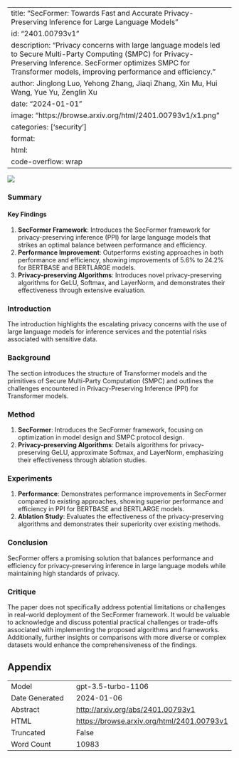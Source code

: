 
---
title: "SecFormer: Towards Fast and Accurate Privacy-Preserving Inference for Large Language Models"
id: "2401.00793v1"
description: "Privacy concerns with large language models led to Secure Multi-Party Computing (SMPC) for Privacy-Preserving Inference. SecFormer optimizes SMPC for Transformer models, improving performance and efficiency."
author: Jinglong Luo, Yehong Zhang, Jiaqi Zhang, Xin Mu, Hui Wang, Yue Yu, Zenglin Xu
date: "2024-01-01"
image: "https://browse.arxiv.org/html/2401.00793v1/x1.png"
categories: ['security']
format:
  html:
    code-overflow: wrap
---

![](https://browse.arxiv.org/html/2401.00793v1/x1.png)

### Summary

#### Key Findings
1. **SecFormer Framework**: Introduces the SecFormer framework for privacy-preserving inference (PPI) for large language models that strikes an optimal balance between performance and efficiency.
2. **Performance Improvement**: Outperforms existing approaches in both performance and efficiency, showing improvements of 5.6% to 24.2% for BERTBASE and BERTLARGE models.
3. **Privacy-preserving Algorithms**: Introduces novel privacy-preserving algorithms for GeLU, Softmax, and LayerNorm, and demonstrates their effectiveness through extensive evaluation.

### Introduction
The introduction highlights the escalating privacy concerns with the use of large language models for inference services and the potential risks associated with sensitive data.

### Background
The section introduces the structure of Transformer models and the primitives of Secure Multi-Party Computation (SMPC) and outlines the challenges encountered in Privacy-Preserving Inference (PPI) for Transformer models.

### Method
1. **SecFormer**: Introduces the SecFormer framework, focusing on optimization in model design and SMPC protocol design.
2. **Privacy-preserving Algorithms**: Details algorithms for privacy-preserving GeLU, approximate Softmax, and LayerNorm, emphasizing their effectiveness through ablation studies.

### Experiments
1. **Performance**: Demonstrates performance improvements in SecFormer compared to existing approaches, showing superior performance and efficiency in PPI for BERTBASE and BERTLARGE models.
2. **Ablation Study**: Evaluates the effectiveness of the privacy-preserving algorithms and demonstrates their superiority over existing methods.

### Conclusion
SecFormer offers a promising solution that balances performance and efficiency for privacy-preserving inference in large language models while maintaining high standards of privacy.

### Critique
The paper does not specifically address potential limitations or challenges in real-world deployment of the SecFormer framework. It would be valuable to acknowledge and discuss potential practical challenges or trade-offs associated with implementing the proposed algorithms and frameworks. Additionally, further insights or comparisons with more diverse or complex datasets would enhance the comprehensiveness of the findings.

## Appendix

|          |          |
|----------|----------|
| Model     | gpt-3.5-turbo-1106       |
| Date Generated     | 2024-01-06       |
| Abstract | [http://arxiv.org/abs/2401.00793v1](http://arxiv.org/abs/2401.00793v1)        |
| HTML     | [https://browse.arxiv.org/html/2401.00793v1](https://browse.arxiv.org/html/2401.00793v1)       |
| Truncated       | False       |
| Word Count       | 10983       |